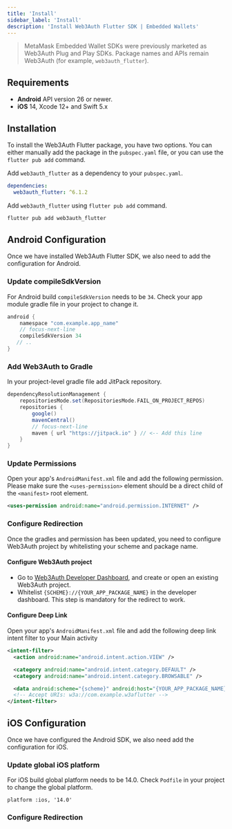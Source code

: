 ```yaml
---
title: 'Install'
sidebar_label: 'Install'
description: 'Install Web3Auth Flutter SDK | Embedded Wallets'
---
```



> MetaMask Embedded Wallet SDKs were previously marketed as Web3Auth Plug and Play SDKs. Package names and APIs remain Web3Auth (for example, `web3auth_flutter`).

## Requirements

- **Android** API version 26 or newer.
- **iOS** 14, Xcode 12+ and Swift 5.x

## Installation

To install the Web3Auth Flutter package, you have two options. You can either manually add the package in the `pubspec.yaml` file, or you can use the `flutter pub add` command.

Add `web3auth_flutter` as a dependency to your `pubspec.yaml`.

```yaml
dependencies:
  web3auth_flutter: ^6.1.2
```

Add `web3auth_flutter` using `flutter pub add` command.

```sh
flutter pub add web3auth_flutter
```

## Android Configuration

Once we have installed Web3Auth Flutter SDK, we also need to add the configuration for Android.

### Update compileSdkVersion

For Android build `compileSdkVersion` needs to be `34`. Check your app module gradle file in your project to change it.

```groovy
android {
    namespace "com.example.app_name"
    // focus-next-line
    compileSdkVersion 34
   // ..
}
```

### Add Web3Auth to Gradle

In your project-level gradle file add JitPack repository.

```groovy
dependencyResolutionManagement {
    repositoriesMode.set(RepositoriesMode.FAIL_ON_PROJECT_REPOS)
    repositories {
        google()
        mavenCentral()
        // focus-next-line
        maven { url "https://jitpack.io" } // <-- Add this line
    }
}
```

### Update Permissions

Open your app's `AndroidManifest.xml` file and add the following permission. Please make sure the `<uses-permission>` element should be a direct child of the `<manifest>` root element.

```xml
<uses-permission android:name="android.permission.INTERNET" />
```

### Configure Redirection

Once the gradles and permission has been updated, you need to configure Web3Auth project by whitelisting your scheme and package name.

#### Configure Web3Auth project

- Go to [Web3Auth Developer Dashboard](https://dashboard.web3auth.io), and create or open an existing Web3Auth project.
- Whitelist `{SCHEME}://{YOUR_APP_PACKAGE_NAME}` in the developer dashboard. This step is mandatory for the redirect to work.

#### Configure Deep Link

Open your app's `AndroidManifest.xml` file and add the following deep link intent filter to your Main activity

```xml
<intent-filter>
  <action android:name="android.intent.action.VIEW" />

  <category android:name="android.intent.category.DEFAULT" />
  <category android:name="android.intent.category.BROWSABLE" />

  <data android:scheme="{scheme}" android:host="{YOUR_APP_PACKAGE_NAME}"/>
  <!-- Accept URIs: w3a://com.example.w3aflutter -->
</intent-filter>
```

## iOS Configuration

Once we have configured the Android SDK, we also need add the configuration for iOS.

### Update global iOS platform

For iOS build global platform needs to be 14.0. Check `Podfile` in your project to change the global platform.

```
platform :ios, '14.0'
```

### Configure Redirection

<IOSWhitelist />

